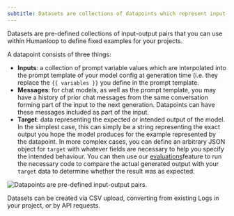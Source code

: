 ```yaml
---
subtitle: Datasets are collections of datapoints which represent input-output pairs for an LLM call.
---
```

Datasets are pre-defined collections of input-output pairs that you can use within Humanloop to define fixed examples for your projects.

A datapoint consists of three things:

- **Inputs**: a collection of prompt variable values which are interpolated into the prompt template of your model config at generation time (i.e. they replace the `{{ variables }}` you define in the prompt template.
- **Messages**: for chat models, as well as the prompt template, you may have a history of prior chat messages from the same conversation forming part of the input to the next generation. Datapoints can have these messages included as part of the input.
- **Target**: data representing the expected or intended output of the model. In the simplest case, this can simply be a string representing the exact output you hope the model produces for the example represented by the datapoint. In more complex cases, you can define an arbitrary JSON object for `target` with whatever fields are necessary to help you specify the intended behaviour. You can then use our [evaluations](doc:evaluate-your-model)feature to run the necessary code to compare the actual generated output with your `target` data to determine whether the result was as expected.

<img src="../../assets/images/dec0d1a-image.png" alt="Datapoints are pre-defined input-output pairs." />

Datasets can be created via CSV upload, converting from existing Logs in your project, or by API requests.
